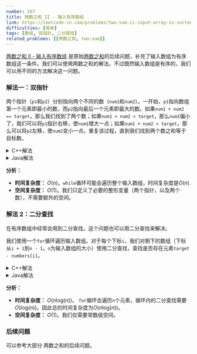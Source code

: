 ```yaml
---
number: 167
title: 两数之和 II - 输入有序数组
link: https://leetcode-cn.com/problems/two-sum-ii-input-array-is-sorted/
difficulties: [简单]
tags: [数组, 双指针, 二分查找]
related_problems: [[两数之和, two-sum]]
---
```



[两数之和 II - 输入有序数组](https://leetcode-cn.com/problems/two-sum-ii-input-array-is-sorted/) 是原始[两数之和](https://leetcode-cn.com/problems/two-sum/)的后续问题，补充了输入数组为有序数组这一条件。我们可以使用<Link to="/en/solution/two-sum">两数之和的解法</Link>。不过既然输入数组是有序的，我们可以用不同的方法解决这一问题。

<h3 id="solution_1">解法一：双指针</h3>

两个指针（`p1`和`p2`）分别指向两个不同的数（`num1`和`num2`）。一开始，`p1`指向数组第一个元素即最小的数，而`p2`指向最后一个元素即最大的数。如果`num1 + num2 == target`，那么我们找到了两个数；如果`num1 + num2 < target`，那么`num1`偏小了，我们可以将`p1`指针右移，使`num1`增大一点；如果`num1 + num2 > target`，那么可以将`p2`左移，使`num2`变小一点。重复该过程，直到我们找到两个数之和等于目标数。

<details class="code-details">
    <summary>C++解法</summary>

```cpp
class Solution {
public:
    vector<int> twoSum(vector<int>& numbers, int target) {
        int p1 = 0, p2 = numbers.size() - 1;
        while (p1 < p2) {
            int num1 = numbers[p1], num2 = numbers[p2];
            if (num1 + num2 == target) {
                return {p1 + 1, p2 + 1};
            }
            else if (num1 + num2 < target) {
                p1++;
            }
            else {
                p2--;
            }
        }

        return {-1, -1};
    }
};
```

</details>

<details class="code-details">
    <summary>Java解法</summary>

```java
class Solution {
    public int[] twoSum(int[] numbers, int target) {
        int p1 = 0, p2 = numbers.length - 1;
        while (p1 < p2) {
            int num1 = numbers[p1], num2 = numbers[p2];
            if (num1 + num2 == target) {
                return new int[] {p1 + 1, p2 + 1};
            }
            else if (num1 + num2 < target) {
                p1++;
            }
            else {
                p2--;
            }
        }

        return null;
    }
}
```

</details>

**分析：**

- **时间复杂度：** $O(n)$。`while`循环可能会遍历整个输入数组，时间复杂度是$O(n)$.
- **空间复杂度：** $O(1)$。我们只定义了必要的整形变量（两个指针，以及两个数），不需要额外的空间。

<h3 id="solution_2">解法 2：二分查找</h3>

在有序数组中经常会用到二分查找，这个问题也可以用二分查找来解决。

我们使用一个`for`循环遍历输入数组。对于每个下标`i`，我们对剩下的数组（下标从`i + 1`到`n - 1`，`n`为输入数组的大小）使用二分查找，查找是否存在元素`target - numbers[i]`。

<details class="code-details">
    <summary>C++解法</summary>

```cpp
class Solution {
public:
    vector<int> twoSum(vector<int>& numbers, int target) {
        int n = numbers.size();
        for (int i = 0; i < n; i++) {
            int number = numbers[i];
            // binary search from i + 1 to n - 1
            int left = i + 1, right = n - 1;
            while (left <= right) {
                int mid = left + (right - left) / 2;
                int sum = number + numbers[mid];
                if (sum == target) {
                    return {i + 1, mid + 1};
                }
                else if (sum < target) {
                    left = mid + 1;
                }
                else {
                    right = mid - 1;
                }
            }
        }

        return {-1, -1};
    }
};
```

</details>

<details class="code-details">
    <summary>Java解法</summary>

```java
class Solution {
    public int[] twoSum(int[] numbers, int target) {
        int n = numbers.length;
        for (int i = 0; i < n; i++) {
            int number = numbers[i];
            // binary search from i + 1 to n - 1
            int left = i + 1, right = n - 1;
            while (left <= right) {
                int mid = left + (right - left) / 2;
                int sum = number + numbers[mid];
                if (sum == target) {
                    return new int[] {i + 1, mid + 1};
                }
                else if (sum < target) {
                    left = mid + 1;
                }
                else {
                    right = mid - 1;
                }
            }
        }

        return null;
    }
}
```

</details>

**分析：**

- **时间复杂度：** $O(n\text{log}(n))$。 `for`循环会遍历`n`个元素，循环内的二分查找需要$O(\text{log}(n))$。因此总的时间复杂度为$O(n\text{log}(n))$。
- **空间复杂度：** $O(1)$。我们仅需要常数级空间。

<div id="follow-up">
  <h3>后续问题</h3>
  <p>
    可以参考大部分
    <Link to="/zh/solution/two-sum#follow-up">两数之和的后续问题</Link>。
  </p>
</div>
